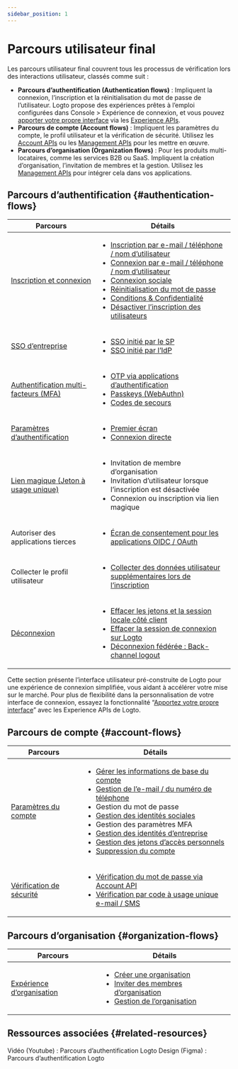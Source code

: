```yaml
---
sidebar_position: 1
---
```


# Parcours utilisateur final

Les parcours utilisateur final couvrent tous les processus de vérification lors des interactions utilisateur, classés comme suit :

- **Parcours d’authentification (Authentication flows)** : Impliquent la connexion, l’inscription et la réinitialisation du mot de passe de l’utilisateur. Logto propose des expériences prêtes à l’emploi configurées dans <CloudLink to="/sign-in-experience">Console > Expérience de connexion</CloudLink>, et vous pouvez [apporter votre propre interface](/customization/bring-your-ui) via les [Experience APIs](https://openapi.logto.io/group/endpoint-experience).
- **Parcours de compte (Account flows)** : Impliquent les paramètres du compte, le profil utilisateur et la vérification de sécurité. Utilisez les [Account APIs](https://openapi.logto.io/group/endpoint-account-center) ou les [Management APIs](https://openapi.logto.io/operation/operation-getuser) pour les mettre en œuvre.
- **Parcours d’organisation (Organization flows)** : Pour les produits multi-locataires, comme les services B2B ou SaaS. Impliquent la création d’organisation, l’invitation de membres et la gestion. Utilisez les [Management APIs](https://openapi.logto.io/operation/operation-listorganizations) pour intégrer cela dans vos applications.

## Parcours d’authentification \{#authentication-flows}

| Parcours                                                                   | Détails                                                                                                                                                                                                                                                                                                                                                                                                                                                                                                                                                                                                                             |
| -------------------------------------------------------------------------- | ----------------------------------------------------------------------------------------------------------------------------------------------------------------------------------------------------------------------------------------------------------------------------------------------------------------------------------------------------------------------------------------------------------------------------------------------------------------------------------------------------------------------------------------------------------------------------------------------------------------------------------- |
| [Inscription et connexion](/end-user-flows/sign-up-and-sign-in)            | <ul><li>[Inscription par e-mail / téléphone / nom d’utilisateur](/end-user-flows/sign-up-and-sign-in/sign-up)</li><li>[Connexion par e-mail / téléphone / nom d’utilisateur](/end-user-flows/sign-up-and-sign-in/sign-in)</li><li>[Connexion sociale](/end-user-flows/sign-up-and-sign-in/social-sign-in)</li><li>[Réinitialisation du mot de passe](/end-user-flows/sign-up-and-sign-in/reset-password)</li><li>[Conditions & Confidentialité](/end-user-flows/sign-up-and-sign-in/terms-and-privacy)</li><li>[Désactiver l’inscription des utilisateurs](/end-user-flows/sign-up-and-sign-in/disable-user-registration)</li></ul> |
| [SSO d’entreprise](/end-user-flows/enterprise-sso)                         | <ul><li>[SSO initié par le SP](/end-user-flows/enterprise-sso/sp-initiated-sso)</li><li>[SSO initié par l’IdP](/end-user-flows/enterprise-sso/idp-initiated-sso)</li></ul>                                                                                                                                                                                                                                                                                                                                                                                                                                                          |
| [Authentification multi-facteurs (MFA)](/end-user-flows/mfa)               | <ul><li>[OTP via applications d’authentification](/end-user-flows/mfa/authenticator-app-otp)</li><li>[Passkeys (WebAuthn)](/end-user-flows/mfa/webauthn)</li><li>[Codes de secours](/end-user-flows/mfa/backup-codes)</li></ul>                                                                                                                                                                                                                                                                                                                                                                                                     |
| [Paramètres d’authentification](/end-user-flows/authentication-parameters) | <ul><li>[Premier écran](/end-user-flows/authentication-parameters/first-screen)</li><li>[Connexion directe](/end-user-flows/authentication-parameters/direct-sign-in)</li></ul>                                                                                                                                                                                                                                                                                                                                                                                                                                                     |
| [Lien magique (Jeton à usage unique)](/end-user-flows/one-time-token)      | <ul><li>Invitation de membre d’organisation</li><li>Invitation d’utilisateur lorsque l’inscription est désactivée</li><li>Connexion ou inscription via lien magique</li></ul>                                                                                                                                                                                                                                                                                                                                                                                                                                                       |
| Autoriser des applications tierces                                         | <ul><li>[Écran de consentement pour les applications OIDC / OAuth](/end-user-flows/consent-screen)</li></ul>                                                                                                                                                                                                                                                                                                                                                                                                                                                                                                                        |
| Collecter le profil utilisateur                                            | <ul><li>[Collecter des données utilisateur supplémentaires lors de l’inscription](/end-user-flows/collect-user-profile)</li></ul>                                                                                                                                                                                                                                                                                                                                                                                                                                                                                                   |
| [Déconnexion](/end-user-flows/sign-out)                                    | <ul><li>[Effacer les jetons et la session locale côté client](/end-user-flows/sign-out/#clear-tokens-and-local-session-at-the-client-side)</li><li>[Effacer la session de connexion sur Logto](/end-user-flows/sign-out/#clear-sign-in-session-at-logto)</li><li>[Déconnexion fédérée : Back-channel logout](/end-user-flows/sign-out/#federated-sign-out-back-channel-logout)</li></ul>                                                                                                                                                                                                                                            |

Cette section présente l’interface utilisateur pré-construite de Logto pour une expérience de connexion simplifiée, vous aidant à accélérer votre mise sur le marché. Pour plus de flexibilité dans la personnalisation de votre interface de connexion, essayez la fonctionnalité “[Apportez votre propre interface](/customization/bring-your-ui)” avec les Experience APIs de Logto.

## Parcours de compte \{#account-flows}

| Parcours                                                          | Détails                                                                                                                                                                                                                                                                                                                                                                                                                                                                                                                                                                                                                                                                                                                                                                                                                                      |
| ----------------------------------------------------------------- | -------------------------------------------------------------------------------------------------------------------------------------------------------------------------------------------------------------------------------------------------------------------------------------------------------------------------------------------------------------------------------------------------------------------------------------------------------------------------------------------------------------------------------------------------------------------------------------------------------------------------------------------------------------------------------------------------------------------------------------------------------------------------------------------------------------------------------------------- |
| [Paramètres du compte](/end-user-flows/account-settings)          | <ul><li>[Gérer les informations de base du compte](/end-user-flows/account-settings/by-account-api#manage-basic-account-information)</li><li>[Gestion de l’e-mail / du numéro de téléphone](/end-user-flows/account-settings/by-account-api#manage-identifiers-and-other-sensitive-information)</li><li>Gestion du mot de passe</li><li>[Gestion des identités sociales](/end-user-flows/account-settings/by-account-api#link-a-new-social-connection)</li><li>Gestion des paramètres MFA</li><li>[Gestion des identités d’entreprise](/end-user-flows/account-settings/by-management-api#user-enterprise-identities-management)</li><li>[Gestion des jetons d’accès personnels](/user-management/personal-access-token)</li><li>[Suppression du compte](/end-user-flows/account-settings/by-management-api#user-account-deletion)</li></ul> |
| [Vérification de sécurité](/end-user-flows/security-verification) | <ul><li>[Vérification du mot de passe via Account API](/end-user-flows/security-verification#password-verification)</li><li>[Vérification par code à usage unique e-mail / SMS](/end-user-flows/security-verification#emailsms-one-time-code-verification)</li></ul>                                                                                                                                                                                                                                                                                                                                                                                                                                                                                                                                                                         |

## Parcours d’organisation \{#organization-flows}

| Parcours                                                             | Détails                                                                                                                                                                                                                                                                                                                        |
| -------------------------------------------------------------------- | ------------------------------------------------------------------------------------------------------------------------------------------------------------------------------------------------------------------------------------------------------------------------------------------------------------------------------ |
| [Expérience d’organisation](/end-user-flows/organization-experience) | <ul><li>[Créer une organisation](/end-user-flows/organization-experience/create-organization)</li><li>[Inviter des membres d’organisation](/end-user-flows/organization-experience/invite-organization-members)</li><li>[Gestion de l’organisation](/end-user-flows/organization-experience/organization-management)</li></ul> |

## Ressources associées \{#related-resources}

<Url href="https://www.youtube.com/playlist?list=PLy2Il6wrD_fwhMhj-7lS5s94PVE2DAJYg">
  Vidéo (Youtube) : Parcours d’authentification Logto
</Url>
<Url href="https://www.figma.com/community/file/1260495684847942413/logto-sign-in-experience">
  Design (Figma) : Parcours d’authentification Logto
</Url>
